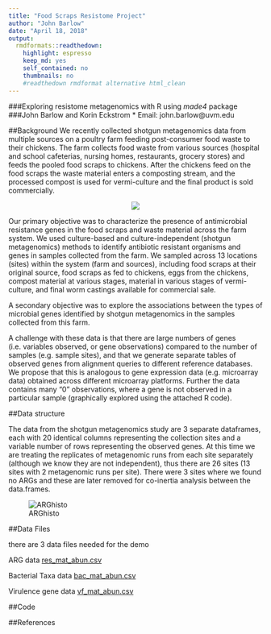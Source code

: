 ```yaml
---
title: "Food Scraps Resistome Project"
author: "John Barlow"
date: "April 18, 2018"
output: 
  rmdformats::readthedown:
    highlight: espresso
    keep_md: yes
    self_contained: no
    thumbnails: no
    #readthedown rmdformat alternative html_clean
---
```


###Exploring resistome metagenomics with R using _made4_  package
###John Barlow and Korin Eckstrom
* Email: john.barlow@uvm.edu

##Background
We recently collected shotgun metagenomics data from multiple sources on a poultry farm feeding post-consumer food waste to their chickens. The farm collects food waste from various sources (hospital and school cafeterias, nursing homes, restaurants, grocery stores) and feeds the pooled food scraps to chickens. After the chickens feed on the food scraps the waste material enters a composting stream, and the processed compost is used for vermi-culture and the final product is sold commercially. 

<p style="text-align:center;"><img src="food waste metagenome workflow.png"></p>

Our primary objective was to characterize the presence of antimicrobial resistance genes in the food scraps and waste material across the farm system. We used culture-based and culture-independent (shotgun metagenomics) methods to identify antibiotic resistant organisms and genes in samples collected from the farm. We sampled across 13 locations (sites) within the system (farm and sources), including food scraps at their original source, food scraps as fed to chickens, eggs from the chickens, compost material at various stages, material in various stages of vermi-culture, and final worm castings available for commercial sale. 

A secondary objective was to explore the associations between the types of microbial genes identified by shotgun metagenomics in the samples collected from this farm. 

A challenge with these data is that there are large numbers of genes (i.e. variables observed, or gene observations) compared to the number of samples (e.g. sample sites), and that we generate separate tables of observed genes from alignment queries to different reference databases. We propose that this is analogous to gene expression data (e.g. microarray data) obtained across different microarray platforms. Further the data contains many "0" observations, where a gene is not observed in a particular sample (graphically explored using the attached R code).

##Data structure

The data from the shotgun metagenomics study are 3 separate dataframes, each with 20 identical columns representing the collection sites and a variable number of rows representing the observed genes. At this time we are treating the replicates of metagenomic runs from each site separately (although we know they are not independent), thus there are 26 sites (13 sites with 2 metagenomic runs per site). There were 3 sites where we found no ARGs and these are later removed for co-inertia analysis between the data.frames. 

![ARGhisto](AGRhisto.jpg)

 
##Data Files

there are 3 data files needed for the demo

ARG data [res_mat_abun.csv ](res_mat_abun.csv)

Bacterial Taxa data [bac_mat_abun.csv ](bac_mat_abun.csv)

Virulence gene data [vf_mat_abun.csv ](vf_mat_abun.csv)

##Code


##References


